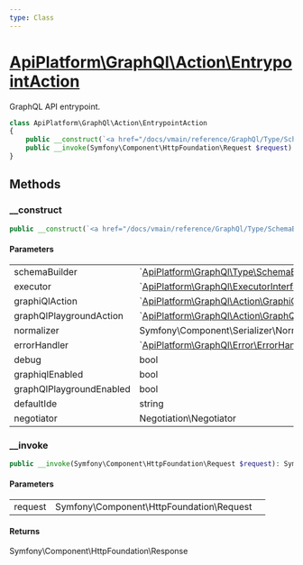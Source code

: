 ```yaml
---
type: Class
---
```


# [ApiPlatform\GraphQl\Action\EntrypointAction](/docs/vmain/reference/GraphQl/Action/EntrypointAction)

GraphQL API entrypoint.


```php
class ApiPlatform\GraphQl\Action\EntrypointAction
{
    public __construct(`<a href="/docs/vmain/reference/GraphQl/Type/SchemaBuilderInterface">ApiPlatform\GraphQl\Type\SchemaBuilderInterface</a>` $schemaBuilder, `<a href="/docs/vmain/reference/GraphQl/ExecutorInterface">ApiPlatform\GraphQl\ExecutorInterface</a>` $executor, null|`<a href="/docs/vmain/reference/GraphQl/Action/GraphiQlAction">ApiPlatform\GraphQl\Action\GraphiQlAction</a>` $graphiQlAction, null|`<a href="/docs/vmain/reference/GraphQl/Action/GraphQlPlaygroundAction">ApiPlatform\GraphQl\Action\GraphQlPlaygroundAction</a>` $graphQlPlaygroundAction, Symfony\Component\Serializer\Normalizer\NormalizerInterface $normalizer, `<a href="/docs/vmain/reference/GraphQl/Error/ErrorHandlerInterface">ApiPlatform\GraphQl\Error\ErrorHandlerInterface</a>` $errorHandler, bool $debug, bool $graphiqlEnabled, bool $graphQlPlaygroundEnabled, null|string $defaultIde, null|Negotiation\Negotiator $negotiator)
    public __invoke(Symfony\Component\HttpFoundation\Request $request): Symfony\Component\HttpFoundation\Response
}
```
## Methods

### __construct



```php
public __construct(`<a href="/docs/vmain/reference/GraphQl/Type/SchemaBuilderInterface">ApiPlatform\GraphQl\Type\SchemaBuilderInterface</a>` $schemaBuilder, `<a href="/docs/vmain/reference/GraphQl/ExecutorInterface">ApiPlatform\GraphQl\ExecutorInterface</a>` $executor, null|`<a href="/docs/vmain/reference/GraphQl/Action/GraphiQlAction">ApiPlatform\GraphQl\Action\GraphiQlAction</a>` $graphiQlAction, null|`<a href="/docs/vmain/reference/GraphQl/Action/GraphQlPlaygroundAction">ApiPlatform\GraphQl\Action\GraphQlPlaygroundAction</a>` $graphQlPlaygroundAction, Symfony\Component\Serializer\Normalizer\NormalizerInterface $normalizer, `<a href="/docs/vmain/reference/GraphQl/Error/ErrorHandlerInterface">ApiPlatform\GraphQl\Error\ErrorHandlerInterface</a>` $errorHandler, bool $debug, bool $graphiqlEnabled, bool $graphQlPlaygroundEnabled, null|string $defaultIde, null|Negotiation\Negotiator $negotiator)
```

#### Parameters

<table><tbody>
<tr><td>schemaBuilder</td><td>`<a href="/docs/vmain/reference/GraphQl/Type/SchemaBuilderInterface">ApiPlatform\GraphQl\Type\SchemaBuilderInterface</a>`</td><td></td></tr><tr><td>executor</td><td>`<a href="/docs/vmain/reference/GraphQl/ExecutorInterface">ApiPlatform\GraphQl\ExecutorInterface</a>`</td><td></td></tr><tr><td>graphiQlAction</td><td>`<a href="/docs/vmain/reference/GraphQl/Action/GraphiQlAction">ApiPlatform\GraphQl\Action\GraphiQlAction</a>`</td><td></td></tr><tr><td>graphQlPlaygroundAction</td><td>`<a href="/docs/vmain/reference/GraphQl/Action/GraphQlPlaygroundAction">ApiPlatform\GraphQl\Action\GraphQlPlaygroundAction</a>`</td><td></td></tr><tr><td>normalizer</td><td>Symfony\Component\Serializer\Normalizer\NormalizerInterface</td><td></td></tr><tr><td>errorHandler</td><td>`<a href="/docs/vmain/reference/GraphQl/Error/ErrorHandlerInterface">ApiPlatform\GraphQl\Error\ErrorHandlerInterface</a>`</td><td></td></tr><tr><td>debug</td><td>bool</td><td></td></tr><tr><td>graphiqlEnabled</td><td>bool</td><td></td></tr><tr><td>graphQlPlaygroundEnabled</td><td>bool</td><td></td></tr><tr><td>defaultIde</td><td>string</td><td></td></tr><tr><td>negotiator</td><td>Negotiation\Negotiator</td><td></td></tr>
</tbody>
</table>

### __invoke



```php
public __invoke(Symfony\Component\HttpFoundation\Request $request): Symfony\Component\HttpFoundation\Response
```

#### Parameters

<table><tbody>
<tr><td>request</td><td>Symfony\Component\HttpFoundation\Request</td><td></td></tr>
</tbody>
</table>

#### Returns

Symfony\Component\HttpFoundation\Response
